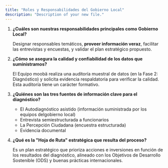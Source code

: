 ```yaml
---
title: "Roles y Responsabilidades del Gobierno Local"
description: "Description of your new file."
---
```


1. **¿Cuáles son nuestras responsabilidades principales como Gobierno Local?**

   Designar responsables temáticos, **proveer información veraz**, facilitar las entrevistas y encuestas, y validar el plan estratégico propuesto.
2. **¿Cómo se asegura la calidad y confiabilidad de los datos que suministramos?**

   El Equipo moobä realiza una auditoría muestral de datos (en la Fase 2: Diagnóstico) y solicita evidencia respaldatoria para verificar la calidad. Esta auditoría tiene un carácter formativo.
3. **¿Quiénes son las tres fuentes de información clave para el diagnóstico?**
   - El Autodiagnóstico asistido (información suministrada por los equipos delgobierno local)
   - Entrevista semiestructurada a funcionarios
   - La Percepción Ciudadana (encuestra estructurada)
   - Evidencia documental
4. **¿Qué es la "Hoja de Ruta" estratégica que resulta del proceso?**

   Es un plan estratégico que prioriza acciones e inversiones en función de los resultados del diagnóstico, alineado con los Objetivos de Desarrollo Sostenible (ODS) y buenas prácticas internacionales.